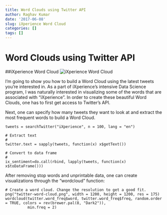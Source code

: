 ```yaml
---
title: Word Clouds using Twitter API
author: Raghav Kumar
date: '2017-06-08'
slug: iXperience Word Cloud 
categories: []
tags: []
---
```


# Word Clouds using Twitter API 

##iXperience Word Cloud
![iXperience Word Cloud](/ix_cloud.jpg)


I'm going to show you how to build a Word Cloud using the latest tweets you're interested in. As a part of iXperience's intensive Data Science program, I was naturally interested in visualizing some of the words that are associated with "iXperience". In order to create these beautiful Word Clouds, one has to first get access to Twitter's API.

Next, one can specify how many tweets they want to look at and extract the most frequent words to build a Word Cloud.
```
tweets = searchTwitter("iXperience", n = 100, lang = "en")

# Extract text
#
twitter.text = sapply(tweets, function(x) x$getText())

# Convert to data frame
#
ix_sentiment=do.call(rbind, lapply(tweets, function(x) x$toDataFrame()))
```

After removing stop words and unprintable data, one can create visualizations through the "wordcloud" function: 

```
# Create a word cloud. Change the resolution to get a good fit.
png("twitter-word-cloud.png", width = 1200, height = 1200, res = 175)
wordcloud(twitter.word_freq$word, twitter.word_freq$freq, random.order = TRUE, colors = rev(brewer.pal(8, "Dark2")),
          min.freq = 2)
```

